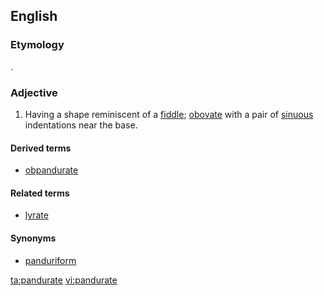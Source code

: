 ==English==

===Etymology===
{{etyl|la|en}} {{lena}} {{term|pandura|lang=la||a pandore}}.

===Adjective===
{{en-adj}}

# {{context|botany|of leaves|lang=en}} Having a shape reminiscent of a [[fiddle]]; [[obovate]] with a pair of [[sinuous]] indentations near the base.

====Derived terms====
* [[obpandurate]]

====Related terms====
* [[lyrate]]

====Synonyms====
* [[panduriform]]

[[ta:pandurate]]
[[vi:pandurate]]